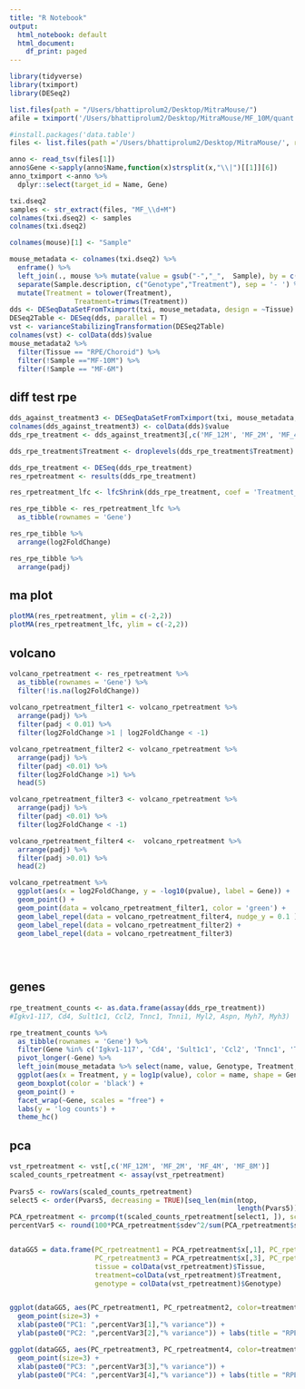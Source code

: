 ```yaml
---
title: "R Notebook"
output:
  html_notebook: default
  html_document:
    df_print: paged
---
```




```r
library(tidyverse)
library(tximport)
library(DESeq2)

list.files(path = "/Users/bhattiprolum2/Desktop/MitraMouse/")
afile = tximport('/Users/bhattiprolum2/Desktop/MitraMouse/MF_10M/quant.sf', type = "salmon", txOut = TRUE)

#install.packages('data.table')
files <- list.files(path ='/Users/bhattiprolum2/Desktop/MitraMouse/', recursive = TRUE, pattern = 'quant.sf', full.names = TRUE)

anno <- read_tsv(files[1])
anno$Gene <-sapply(anno$Name,function(x)strsplit(x,"\\|")[[1]][6])
anno_tximport <-anno %>%
  dplyr::select(target_id = Name, Gene)

txi.dseq2
samples <- str_extract(files, "MF_\\d+M")
colnames(txi.dseq2) <- samples
colnames(txi.dseq2)

colnames(mouse)[1] <- "Sample"

mouse_metadata <- colnames(txi.dseq2) %>% 
  enframe() %>% 
  left_join(., mouse %>% mutate(value = gsub("-","_",  Sample), by = c("value"))) %>%  
  separate(Sample.description, c("Genotype","Treatment"), sep = '- ') %>% 
  mutate(Treatment = tolower(Treatment), 
                Treatment=trimws(Treatment))
dds <- DESeqDataSetFromTximport(txi, mouse_metadata, design = ~Tissue)
DESeq2Table <- DESeq(dds, parallel = T)
vst <- varianceStabilizingTransformation(DESeq2Table)
colnames(vst) <- colData(dds)$value
mouse_metadata2 %>% 
  filter(Tissue == "RPE/Choroid") %>%
  filter(!Sample =="MF-10M") %>%
  filter(!Sample == "MF-6M")
```

## diff test rpe
```r
dds_against_treatment3 <- DESeqDataSetFromTximport(txi, mouse_metadata, design = ~Treatment)
colnames(dds_against_treatment3) <- colData(dds)$value
dds_rpe_treatment <- dds_against_treatment3[,c('MF_12M', 'MF_2M', 'MF_4M', 'MF_8M')]

dds_rpe_treatment$Treatment <- droplevels(dds_rpe_treatment$Treatment)

dds_rpe_treatment <- DESeq(dds_rpe_treatment)
res_rpetreatment <- results(dds_rpe_treatment)

res_rpetreatment_lfc <- lfcShrink(dds_rpe_treatment, coef = 'Treatment_untreated_vs_400.mg', type = "normal")

res_rpe_tibble <- res_rpetreatment_lfc %>%
  as_tibble(rownames = 'Gene') 

res_rpe_tibble %>%
  arrange(log2FoldChange)

res_rpe_tibble %>%
  arrange(padj)

```
## ma plot
```r
plotMA(res_rpetreatment, ylim = c(-2,2))
plotMA(res_rpetreatment_lfc, ylim = c(-2,2))
```
## volcano
```r
volcano_rpetreatment <- res_rpetreatment %>%
  as_tibble(rownames = 'Gene') %>%
  filter(!is.na(log2FoldChange))
  
volcano_rpetreatment_filter1 <- volcano_rpetreatment %>%
  arrange(padj) %>%
  filter(padj < 0.01) %>%
  filter(log2FoldChange >1 | log2FoldChange < -1)

volcano_rpetreatment_filter2 <- volcano_rpetreatment %>%
  arrange(padj) %>%
  filter(padj <0.01) %>%
  filter(log2FoldChange >1) %>%
  head(5)

volcano_rpetreatment_filter3 <- volcano_rpetreatment %>%
  arrange(padj) %>%
  filter(padj <0.01) %>%
  filter(log2FoldChange < -1)

volcano_rpetreatment_filter4 <-  volcano_rpetreatment %>%
  arrange(padj) %>%
  filter(padj >0.01) %>%
  head(2)

volcano_rpetreatment %>%
  ggplot(aes(x = log2FoldChange, y = -log10(pvalue), label = Gene)) +
  geom_point() +
  geom_point(data = volcano_rpetreatment_filter1, color = 'green') +
  geom_label_repel(data = volcano_rpetreatment_filter4, nudge_y = 0.1 ) +
  geom_label_repel(data = volcano_rpetreatment_filter2) +
  geom_label_repel(data = volcano_rpetreatment_filter3)
  
  
  

```
## genes
```r
rpe_treatment_counts <- as.data.frame(assay(dds_rpe_treatment))
#Igkv1-117, Cd4, Sult1c1, Ccl2, Tnnc1, Tnni1, Myl2, Aspn, Myh7, Myh3)

rpe_treatment_counts %>%
  as_tibble(rownames = 'Gene') %>%
  filter(Gene %in% c('Igkv1-117', 'Cd4', 'Sult1c1', 'Ccl2', 'Tnnc1', 'Tnni1', 'Myl2', 'Aspn', 'Myh7', 'Myh3')) %>%
  pivot_longer(-Gene) %>%
  left_join(mouse_metadata %>% select(name, value, Genotype, Treatment, Tissue), by = c('name' = 'value')) %>%
  ggplot(aes(x = Treatment, y = log1p(value), color = name, shape = Genotype)) +
  geom_boxplot(color = 'black') +
  geom_point() +
  facet_wrap(~Gene, scales = "free") +
  labs(y = 'log counts') +
  theme_hc()
```
## pca
```r

vst_rpetreatment <- vst[,c('MF_12M', 'MF_2M', 'MF_4M', 'MF_8M')]
scaled_counts_rpetreatment <- assay(vst_rpetreatment)
 
Pvars5 <- rowVars(scaled_counts_rpetreatment)
select5 <- order(Pvars5, decreasing = TRUE)[seq_len(min(ntop, 
                                                        length(Pvars5)))]
PCA_rpetreatment <- prcomp(t(scaled_counts_rpetreatment[select1, ]), scale = F)
percentVar5 <- round(100*PCA_rpetreatment$sdev^2/sum(PCA_rpetreatment$sdev^2),1)


dataGG5 = data.frame(PC_rpetreatment1 = PCA_rpetreatment$x[,1], PC_rpetreatment2 = PCA_rpetreatment$x[,2], 
                     PC_rpetreatment3 = PCA_rpetreatment$x[,3], PC_rpetreatment4 = PCA_rpetreatment$x[,4], 
                     tissue = colData(vst_rpetreatment)$Tissue,
                     treatment=colData(vst_rpetreatment)$Treatment,
                     genotype = colData(vst_rpetreatment)$Genotype)


ggplot(dataGG5, aes(PC_rpetreatment1, PC_rpetreatment2, color=treatment)) +
  geom_point(size=3) +
  xlab(paste0("PC1: ",percentVar3[1],"% variance")) +
  ylab(paste0("PC2: ",percentVar3[2],"% variance")) + labs(title = "RPE Treatment PCA 1/2")

ggplot(dataGG5, aes(PC_rpetreatment3, PC_rpetreatment4, color=treatment)) +
  geom_point(size=3) +
  xlab(paste0("PC3: ",percentVar3[3],"% variance")) +
  ylab(paste0("PC4: ",percentVar3[4],"% variance")) + labs(title = "RPE Treatment PCA 3/4")
```




